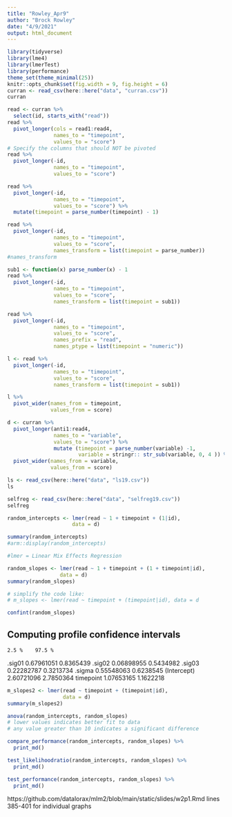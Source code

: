 ```yaml
---
title: "Rowley_Apr9"
author: "Brock Rowley"
date: "4/9/2021"
output: html_document
---
```


```r
library(tidyverse)
library(lme4)
library(lmerTest)
library(performance)
theme_set(theme_minimal(25))
knitr::opts_chunk$set(fig.width = 9, fig.height = 6)
curran <- read_csv(here::here("data", "curran.csv"))
curran
```

```r
read <- curran %>% 
  select(id, starts_with("read"))
read %>% 
  pivot_longer(cols = read1:read4,
               names_to = "timepoint",
               values_to = "score")
# Specify the columns that should NOT be pivoted
read %>% 
  pivot_longer(-id,
               names_to = "timepoint",
               values_to = "score")
```

```r
read %>% 
  pivot_longer(-id,
               names_to = "timepoint",
               values_to = "score") %>% 
  mutate(timepoint = parse_number(timepoint) - 1)
```

```r
read %>% 
  pivot_longer(-id,
               names_to = "timepoint",
               values_to = "score",
               names_transform = list(timepoint = parse_number))
#names_transform
```

```r
sub1 <- function(x) parse_number(x) - 1
read %>% 
  pivot_longer(-id,
               names_to = "timepoint",
               values_to = "score",
               names_transform = list(timepoint = sub1))
```

```r
read %>% 
  pivot_longer(-id,
               names_to = "timepoint",
               values_to = "score",
               names_prefix = "read",
               names_ptype = list(timepoint = "numeric"))
```

```r
l <- read %>% 
  pivot_longer(-id,
               names_to = "timepoint",
               values_to = "score",
               names_transform = list(timepoint = sub1))
```

```r
l %>% 
  pivot_wider(names_from = timepoint,
              values_from = score)
```

```r
d <- curran %>%
  pivot_longer(anti1:read4,
               names_to = "variable",
               values_to = "score") %>% 
               mutate (timepoint = parse_number(variable) -1,
                       variable = stringr:: str_sub(variable, 0, 4 )) %>% 
  pivot_wider(names_from = variable,
              values_from = score)
```

```r
ls <- read_csv(here::here("data", "ls19.csv"))
ls
```

```r
selfreg <- read_csv(here::here("data", "selfreg19.csv"))
selfreg
```

```r
random_intercepts <- lmer(read ~ 1 + timepoint + (1|id),
                     data = d)

summary(random_intercepts)
#arm::display(random_intercepts)

#lmer = Linear Mix Effects Regression
```

```r
random_slopes <- lmer(read ~ 1 + timepoint + (1 + timepoint|id),
                 data = d)
summary(random_slopes)

# simplify the code like:
# m_slopes <- lmer(read ~ timepoint + (timepoint|id), data = d

confint(random_slopes)
```
## Computing profile confidence intervals
    2.5 %    97.5 %
.sig01      0.67961051 0.8365439
.sig02      0.06898955 0.5434982
.sig03      0.22282787 0.3213734
.sigma      0.55548063 0.6238545
(Intercept) 2.60721096 2.7850364
timepoint   1.07653165 1.1622218

```r
m_slopes2 <- lmer(read ~ timepoint + (timepoint|id),
                  data = d)
summary(m_slopes2)
```

```r
anova(random_intercepts, random_slopes)
# lower values indicates better fit to data
# any value greater than 10 indicates a significant difference

compare_performance(random_intercepts, random_slopes) %>% 
  print_md()

test_likelihoodratio(random_intercepts, random_slopes) %>% 
  print_md()

test_performance(random_intercepts, random_slopes) %>% 
  print_md()
```

https://github.com/datalorax/mlm2/blob/main/static/slides/w2p1.Rmd
lines 385-401 for individual graphs